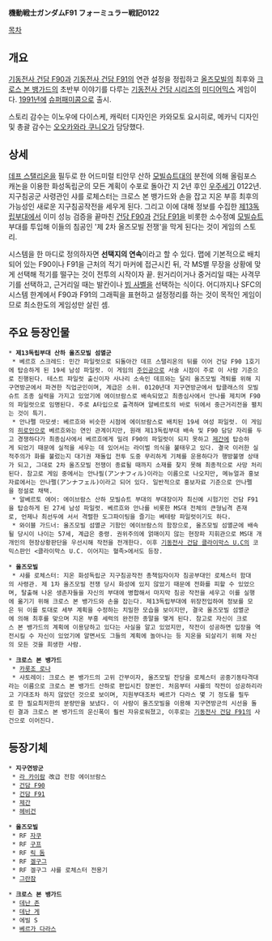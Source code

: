 '''機動戦士ガンダムF91 フォーミュラー戦記0122'''

[[목차]]

== 개요 ==
[[기동전사 건담 F90]]과 [[기동전사 건담 F91]]의 연관 설정을 정립하고 [[올즈모빌]]의 최후와 [[크로스 본 뱅가드]]의 초반부 이야기를 다루는 [[기동전사 건담 시리즈]]의 [[미디어믹스]] 게임이다. [[1991년]]에 [[슈퍼패미콤]]으로 출시.

스토리 감수는 이노우에 다이스케, 캐릭터 디자인은 카와모토 요시히로, 메카닉 디자인 및 총괄 감수는 [[오오카와라 쿠니오]]가 담당했다.


== 상세 ==
[[데프 스탤리온]]을 필두로 한 어드미럴 티안무 산하 [[모빌슈트]]대의 분전에 의해 올림포스 캐논을 이용한 화성독립군의 모든 계획이 수포로 돌아간 지 2년 후인 [[우주세기]] 0122년. 지구침공군 사령관인 샤를 로체스터는 크로스 본 뱅가드와 손을 잡고 지온 부흥 최후의 가능성인 새로운 지구침공작전을 세우게 된다. 그리고 이에 대해 정보를 수집한 [[론드 벨|제13독립부대]]에서 이미 성능 검증을 끝마친 [[건담 F90]]과 [[건담 F91]]을 비롯한 소수정예 [[모빌슈트]] 부대를 투입해 이들의 침공인 '제 2차 올즈모빌 전쟁'을 막게 된다는 것이 게임의 스토리.

시스템을 한 마디로 정의하자면 '''선택지의 연속'''이라고 할 수 있다. 맵에 기본적으로 배치되어 있는 F90이나 F91을 근처의 적기 마커에 접근시킨 뒤, 각 MS별 무장을 상황에 맞게 선택해 적기를 떨구는 것이 전투의 시작이자 끝. 원거리이거나 중거리일 때는 사격무기를 선택하고, 근거리일 때는 발칸이나 [[빔 사벨]]을 선택하는 식이다. 어디까지나 SFC의 시스템 한계에서 F90과 F91의 그래픽을 표현하고 설정정리를 하는 것이 목적인 게임이므로 최소한도의 게임성만 살린 셈.


== 주요 등장인물 ==
 * '''제13독립부대 산하 올즈모빌 섬멸군'''
  * 베르흐 스크레드: 민간 파일럿으로 되돌아간 데프 스탤리온의 뒤를 이어 건담 F90 1호기에 탑승하게 된 19세 남성 파일럿. 이 게임의 [[주인공]]으로 서술 시점이 주로 이 사람 기준으로 진행된다. 테스트 파일럿 출신이자 사나리 소속인 데프와는 달리 올즈모빌 격퇴를 위해 지구연방군에서 파견한 직업군인이며, 계급은 소위. 0120년대 지구연방군에서 탑클래스의 모빌슈트 조종 실력을 가지고 있었기에 에이브람스로 배속되었고 최종심사에서 안나를 제치며 F90의 파일럿으로 임명된다. 주로 A타입으로 출격하며 알베르토의 바로 뒤에서 중근거리전을 펼치는 것이 특기.
  * 안나펠 마모셋: 베르흐와 비슷한 시점에 에이브람스로 배치된 19세 여성 파일럿. 이 게임의 [[히로인]]으로 베르흐와는 연인 관계이지만, 원래 제13독립부대 배속 및 F90 담당 자리를 두고 경쟁하다가 최종심사에서 베르흐에게 밀려 F90의 파일럿이 되지 못하고 [[제간]]에 탑승하게 되었기 때문에 실적을 세우는 데 있어서는 라이벌 의식을 불태우고 있다. 결국 이러한 실적주의가 화를 불렀는지 대기권 재돌입 전투 도중 무리하게 기체를 운용하다가 행방불명 상태가 되고, 그대로 2차 올즈모빌 전쟁이 종료될 때까지 소재를 찾지 못해 최종적으로 사망 처리된다. 참고로 게임 중에서는 안나필(アンナフィル)이라는 이름으로 나오지만, 메뉴얼과 홍보자료에서는 안나펠(アンナフェル)이라고 되어 있다. 일반적으로 홍보자료 기준으로 안나펠을 정설로 채택.
  * 알베르토 에어: 에이브람스 산하 모빌슈트 부대의 부대장이자 최신예 시험기인 건담 F91을 탑승하게 된 27세 남성 파일럿. 베르흐와 안나를 비롯한 MS대 전체의 큰형님격 존재로, 언제나 최선두에 서서 격렬한 도그파이팅을 즐기는 베테랑 파일럿이기도 하다.
  * 와이블 가드너: 올즈모빌 섬멸군 기함인 에이브람스의 함장으로, 올즈모빌 섬멸군에 배속될 당시이 나이는 57세, 계급은 중령. 권위주의에 얽매이지 않는 현장파 지휘관으로 MS대 개개인의 현장상황판단을 우선시해 작전을 전개한다. 이후 [[기동전사 건담 클라이막스 U.C]]의 코믹스판인 <클라이막스 U.C. 이어지는 혈족>에서도 등장. 

 * '''올즈모빌'''
  * 샤를 로체스터: 지온 화성독립군 지구침공작전 총책임자이자 침공부대인 로체스터 함대의 사령관. 제 1차 올즈모빌 전쟁 당시 화성에 있지 않았기 때문에 전화를 피할 수 있었으며, 탈출해 나온 생존자들을 자신의 부대에 병합해서 마지막 침공 작전을 세우고 이를 실행에 옮기기 위해 크로스 본 뱅가드와 손을 잡는다. 제13독립부대에 위장전입하여 정보를 모은 뒤 이를 토대로 세부 계획을 수정하는 치밀한 모습을 보이지만, 결국 올즈모빌 섬멸군에 의해 최후를 맞으며 지온 부흥 세력의 완전한 종말을 맺게 된다. 참고로 자신이 크로스 본 뱅가드의 계획에 이용당하고 있다는 사실을 알고 있었지만, 작전이 성공하면 입장을 역전시킬 수 자신이 있었기에 알면서도 그들의 계획에 놀아나는 등 지온을 되살리기 위해 자신의 모든 것을 희생한 사람.

 * '''크로스 본 뱅가드'''
  * [[카롯조 로나]]
  * 샤토레이: 크로스 본 뱅가드의 고위 간부이자, 올즈모빌 잔당을 로체스터 공중기동타격대라는 이름으로 크로스 본 뱅가드 산하로 편입시킨 장본인. 처음부터 샤를의 작전이 성공하리라고 기대조차 하지 않았던 것으로 보이며, 지원부대조차 베르가 다라스 몇 기 정도를 필두로 한 필요최저한의 분량만을 보냈다. 이 사람이 올즈모빌을 이용해 지구연방군의 시선을 돌린 결과 크로스 본 뱅가드의 운신폭이 훨씬 자유로워졌고, 이후로는 [[기동전사 건담 F91]]의 사건으로 이어진다.


== 등장기체 ==
 * '''지구연방군'''
  * [[라 카이람]] 改급 전함 에이브람스
  * [[건담 F90]]
  * [[건담 F91]]
  * [[제간]]
  * [[헤비건]]

 * '''올즈모빌'''
  * RF [[자쿠]]
  * RF [[구프]]
  * RF [[릭 돔]]
  * RF [[겔구그]]
  * RF 겔구그 샤를 로체스터 전용기
  * [[그란잠]]

 * '''크로스 본 뱅가드'''
  * [[데난 존]]
  * [[데난 게]]
  * 에빌 S
  * [[베르가 다라스]]


